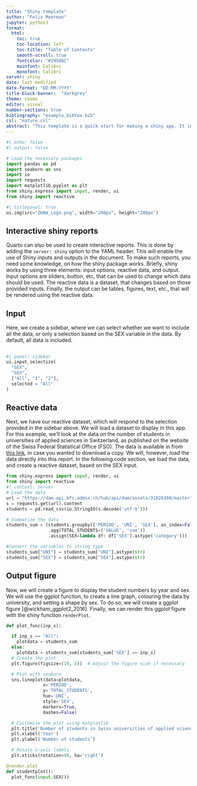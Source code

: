 ```yaml
---
title: "Shiny template"
author: "Felix Moerman"
jupyter: python3
format: 
  html:
    toc: true
    toc-location: left
    toc-title: "Table of Contents"
    smooth-scroll: true
    fontcolor: "#29588C"
    mainfont: Calibri
    monofont: Calibri
server: shiny
date: last-modified
date-format: "DD-MM-YYYY"
title-block-banner:  "darkgrey"
theme: cosmo
editor: visual
number-sections: true
bibliography: "example_bibtex.bib"
csl: "nature.csl"
abstract: "This template is a quick start for making a shiny app. It includes some basic formatting and visual aspects, as well as an abstract, a table of contents, a bibliography, some graphs, and several code and text blocks. This template is meant as a starting point to either create your own report, or even better your own template, adapted to your needs and tastes, to use in the future."
---
```


```python
#| echo: false
#| output: false

# Load the necessary packages
import pandas as pd
import seaborn as sns
import io
import requests
import matplotlib.pyplot as plt
from shiny.express import input, render, ui
from shiny import reactive
```

```python
#| titlepanel: true
ui.img(src="ZHAW_Logo.png", width="200px", height="200px")
```

## Interactive shiny reports

Quarto can also be used to create interactive reports. This is done by adding the `server: shiny` option to the YAML header. This will enable the use of Shiny inputs and outputs in the document. To make such reports, you need some knowledge, on how the shiny package works. Briefly, shiny works by using three elements: input options, reactive data, and output. Input options are sliders, button, etc, that can be used to change which data should be used. The reactive data is a dataset, that changes based on those provided inputs. Finally, the output can be tables, figures, text, etc., that will be rendered using the reactive data.

## Input

Here, we create a sidebar, where we can select whether we want to include all the data, or only a selection based on the SEX variable in the data. By default, all data is included.

##  {.sidebar}

```python
#| panel: sidebar
ui.input_selectize(
  "SEX",
  "SEX",
  ["All", "1", "2"],
  selected = "All"
)
```

## Reactive data

Next, we have our reactive dataset, which will respond to the selection provided in the sidebar above. We will load a dataset to display in this app. For this example, we'll look at the data on the number of students in universities of applied sciences in Switzerland, as published on the website of the Swiss Federal Statistical Office (FSO). The data is available in from [this link](https://dam-api.bfs.admin.ch/hub/api/dam/assets/31826380/master), in case you wanted to download a copy. We will, however, load the data directly into this report. In the following code section, we load the data, and create a reactive dataset, based on the SEX input.

```python
from shiny.express import input, render, ui
from shiny import reactive
#| context: server
# Load the data
url = "https://dam-api.bfs.admin.ch/hub/api/dam/assets/31826380/master"
s = requests.get(url).content
students = pd.read_csv(io.StringIO(s.decode('utf-8')))

# Summarize the data
students_sum = (students.groupby(['PERIOD', 'UNI', 'SEX'], as_index=False)
                .agg(TOTAL_STUDENTS=('VALUE', 'sum'))
                .assign(SEX=lambda df: df['SEX'].astype('category')))

#Convert the variables to string type
students_sum["UNI"] = students_sum["UNI"].astype(str)
students_sum["SEX"] = students_sum["SEX"].astype(str)

```

## Output figure

Now, we will create a figure to display the student numbers by year and sex. We will use the ggplot function, to create a line graph, colouring the data by university, and setting a shape by sex. To do so, we will create a ggplot figure [@wickham_ggplot2_2016]. Finally, we can render this ggplot figure with the shiny function `renderPlot`.

```python
def plot_func(inp_s):

  if inp_s == "All":
    plotdata = students_sum
  else:
    plotdata = students_sum[students_sum['SEX'] == inp_s]
  # Create the plot
  plt.figure(figsize=(10, 6))  # Adjust the figure size if necessary

  # Plot with seaborn
  sns.lineplot(data=plotdata, 
              x='PERIOD', 
              y='TOTAL_STUDENTS', 
              hue='UNI', 
              style='SEX', 
              markers=True, 
              dashes=False)

  # Customize the plot using matplotlib
  plt.title('Number of students in Swiss universities of applied sciences')
  plt.xlabel('Year')
  plt.ylabel('Number of students')

  # Rotate x-axis labels
  plt.xticks(rotation=90, ha='right')

```

```python
@render.plot
def studentplot():
  plot_func(input.SEX())
```
